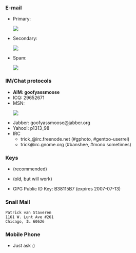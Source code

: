 ===E-mail===
* Primary: <html><img src="http://www.trick.vanstaveren.us/inc/textimage.php?text=trick@vanstaveren.us&size=10"></html>
* Secondary: <html><img src="http://www.trick.vanstaveren.us/inc/textimage.php?text=pvanstav@cs.wmich.edu&size=10"></html>
* Spam: <html><img src="http://www.trick.vanstaveren.us/inc/textimage.php?text=junk@trick.vanstaveren.us&size=10"></html>

===IM/Chat protocols===
* '''AIM: goofyassmoose'''
* ICQ: 29652671
* MSN: <html><img src="http://www.trick.vanstaveren.us/inc/textimage.php?text=p_vanstaveren@hotmail.com&size=10"></html>
* Jabber: goofyassmoose@jabber.org
* Yahoo!: p1313_98
* IRC
** trick_@irc.freenode.net (#gphoto, #gentoo-userrel)
** trick@irc.gnome.org (#banshee, #mono sometimes)

===Keys===
* {{file|Id_rsa.pub|SSH RSAv2 Public Key}} (recommended)
* {{file|Id_dsa.pub|SSH DSA Public Key}} (old, but will work)
* GPG Public ID Key: B38115B7 (expires 2007-07-13)

===Snail Mail===
 Patrick van Staveren
 1161 W. Lunt Ave #261
 Chicago, IL 60626

===Mobile Phone===
* Just ask :)